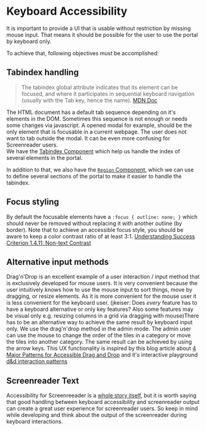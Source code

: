 <Meta title="Introduction/Accessibility Overview/Keyboard Accessibility" />

# Keyboard Accessibility

It is important to provide a UI that is usable without restriction by missing mouse input. That means it should be possible for the user to use the portal by keyboard only.

To achieve that, following objectives must be accomplished:

## Tabindex handling

> The tabindex global attribute indicates that its element can be focused, and where it participates in sequential keyboard navigation (usually with the Tab key, hence the name). [MDN Doc](https://developer.mozilla.org/en-US/docs/Web/HTML/Global_attributes/tabindex)

The HTML document has a default tab sequence depending on it's elements in the DOM. Sometimes this sequence is not enough or needs some changes via javascript. A opened modal for example, should be the only element that is focusable in a current webpage. The user does not want to tab outside the modal. It can be even more confusing for Screenreader users.  
We have the [Tabindex Component](?path=/story/components-a11y-tabindexelement--page) which help us handle the index of several elements in the portal.

In addition to that, we also have the [`Region` Component](?path=/story/components-a11y-region--page), which we can use to define several sections of the portal to make it easier to handle the tabindex.

## Focus styling

By default the focusable elements have a `:focus { outline: none; }` which should never be removed without replacing it with another outline (by border). Note that to achieve an accessible focus style, you should be aware to keep a color contrast ratio of at least 3:1. [Understanding Success Criterion 1.4.11: Non-text Contrast](https://www.w3.org/WAI/WCAG21/Understanding/non-text-contrast.html)

## Alternative input methods

Drag'n'Drop is an excellent example of a user interaction / input method that is exclusively developed for mouse users. It is very convenient because the user intuitively knows how to use the mouse input to sort things, move by dragging, or resize elements. As it is more convenient for the mouse user it is less convenient for the keyboard user. (jkeiser: Does *every* feature has to have a keyboard alternative or only key features? Also some features may be visual only e.g. resizing columns in a grid via dragging with mouse)There has to be an alternative way to achieve the same result by keyboard input only.
We use the drag'n'drop method in the admin mode. The admin user can use the mouse to change the order of the tiles in a category or move the tiles into another category. The same result can be achieved by using the arrow keys. This UX functionality is inspired by this blog article about [4 Major Patterns for Accessible Drag and Drop](https://medium.com/salesforce-ux/4-major-patterns-for-accessible-drag-and-drop-1d43f64ebf09) and it's interactive playground [d&d interaction patterns](https://salesforce-ux.github.io/dnd-a11y-patterns/#/?_k=szlg7v)

## Screenreader Text

Accessibility for Screenreeader is a [whole story itself](?path=/story/introduction-accessibility-overview-screenreader--page), but it is worth saying that good handling between keyboard accessibility and screenreader output can create a great user experience for screenreader users. So keep in mind while developing and think about the output of the screenreader during keyboard interactions.